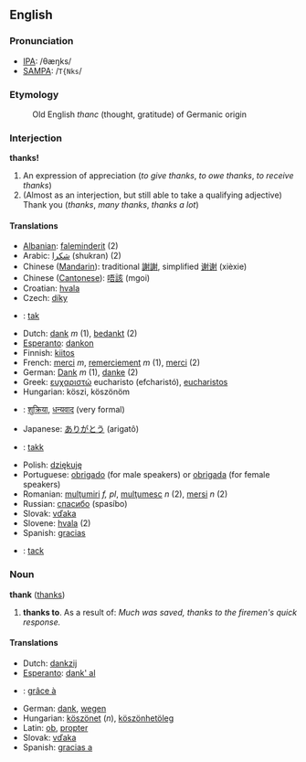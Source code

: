 ==English==
===Pronunciation===
*[[w:IPA|IPA]]: /θæŋks/
*[[w:SAMPA|SAMPA]]: /<tt>T{Nks</tt>/

===Etymology===
:Old English ''thanc'' (thought, gratitude) of Germanic origin

===Interjection===
'''thanks!'''

# An expression of appreciation (''to give thanks'', ''to owe thanks'', ''to receive thanks'')
# (Almost as an interjection, but still able to take a qualifying adjective) Thank you (''thanks'', ''many thanks'', ''thanks a lot'')

<!-- these translations were added when the part-of-speech above was wrongly claimed to be "noun" - some may need to be changed. &mdash; [[User:Hippietrail|Hippietrail]] 14:51, 23 Nov 2004 (UTC) -->
====Translations====
*[[Albanian]]: [[faleminderit]] (2)
*Arabic: [[شكرا]] (shukran) (2)
*Chinese ([[Mandarin]]): traditional [[謝謝]], simplified [[谢谢]] (xièxie)
*Chinese ([[Cantonese]]): [[唔該]] (mgoi)
*Croatian: [[hvala]]
*Czech: [[díky]]
*{{da}}: [[tak]]
*Dutch: [[dank]] ''m'' (1), [[bedankt]] (2)
*[[Esperanto]]: [[dankon]]
*Finnish: [[kiitos]]
*French: [[merci]] ''m'', [[remerciement]] ''m'' (1), [[merci]] (2)
*German: [[Dank]] ''m'' (1), [[danke]] (2)
*Greek: [[ευχαριστώ]] eucharisto (efcharist&oacute;), [[eucharistos]]
*Hungarian: köszi, köszönöm
*{{hi}}: [[शुक्रिया]], [[धन्यवाद]] (very formal)
*Japanese: [[ありがとう]] (arigatô)
*{{no}}: [[takk]]
*Polish: [[dziękuję]]
*Portuguese: [[obrigado]] (for male speakers) or [[obrigada]] (for female speakers)
*Romanian: [[mulţumiri]] ''f, pl'', [[mulţumesc]] ''n'' (2), [[mersi]] ''n'' (2)
*Russian: [[спасибо]] (spasíbo)
*Slovak: [[vďaka]]
*Slovene: [[hvala]] (2)
*Spanish: [[gracias]]
*{{sv}}: [[tack]]

===Noun===
'''thank''' ([[thanks]])

# '''thanks to'''. As a result of: ''Much was saved, thanks to the firemen's quick response.''

<!-- these translations were added when the part-of-speech above was wrongly claimed to be "preposition" - some may need to be changed. &mdash; [[User:Hippietrail|Hippietrail]] 14:51, 23 Nov 2004 (UTC) -->
====Translations====
*Dutch: [[dankzij]]
*[[Esperanto]]: [[dank' al]]
*{{fr}}: [[grâce à]]
*German: [[dank]], [[wegen]]
*Hungarian: [[köszönet]] (''n''), [[köszönhetöleg]]
*Latin: [[ob]], [[propter]]
*Slovak: [[vďaka]]
*Spanish: [[gracias a]]